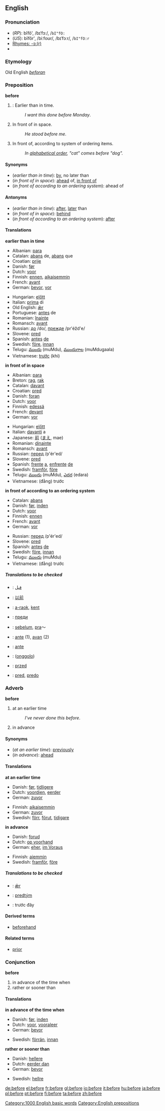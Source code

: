 ==English==

{{rank|these|two|us|90|before|see|over|know}}

===Pronunciation===
*(''RP''): bĭfô', /bɪˈfɔː/, /<tt>bI"fO:</tt>
*(''US''): bĭfôr', /biːfoʊr/, /bɪˈfɔːr/, /<tt>bI"fO:r</tt>
*[[rhymes:English:-ɔː(r)|Rhymes: -ɔː(r)]]
*{{audio|en-us-before.ogg|Audio (US)}}
===Etymology===
Old English ''[[beforan]]''
===Preposition===
'''before'''

#{{time}}: Earlier than in time.
#:''I want this done before Monday''.
#In front of in space.
#:''He stood before me''.
#In front of, according to system of ordering items.
#:''In [[alphabetical order]], "cat" comes before "dog".''

====Synonyms====
*(''earlier than in time''): [[by]], no later than
*(''in front of in space''): [[ahead]] of, [[in front of]]
*(''in front of according to an ordering system''): ahead of

====Antonyms====
*(''earlier than in time''): [[after]], [[later]] than
*(''in front of in space''): [[behind]]
*(''in front of according to an ordering system''): [[after]]

====Translations====

'''earlier than in time'''
{{top}}
*Albanian: [[para]]
*Catalan: [[abans]] de, [[abans]] que
*Croatian: [[prije]]
*Danish: [[før]]
*Dutch: [[voor]]
*Finnish: [[ennen]], [[aikaisemmin]]
*French: [[avant]]
*German: [[bevor]], [[vor]]
{{mid}}
*Hungarian: [[előtt]]
*Italian: [[prima]] di
*Old English: [[ær|ǣr]]
*Portuguese: [[antes]] de
*Romanian: [[înainte]]
*Romansch: [[avant]]
*Russian: [[до]] /do/, [[прежде]] /pr'éžd'e/
*Slovene: [[pred]]
*Spanish: [[antes]] [[de]]
*Swedish: [[före]], [[innan]]
*Telugu: [[ముందు]] (muMdu), [[ముందుగాల]] (muMdugaala)
*Vietnamese: [[trước]] (khi)
{{bottom}}

'''in front of in space'''
{{top}}
*Albanian: [[para]]
*Breton: [[rag]], [[rak]]
*Catalan: [[davant]]
*Croatian: [[pred]]
*Danish: [[foran]]
*Dutch: [[voor]]
*Finnish: [[edessä]]
*French: [[devant]]
*German: [[vor]]
{{mid}}
*Hungarian: [[előtt]]
*Italian: [[davanti]] a
*Japanese: [[前]] ([[まえ]], mae)
*Romanian: [[dinainte]]
*Romansch: [[avant]]
*Russian: [[перед]] /p'ér'ed/
*Slovene: [[pred]]
*Spanish: [[frente]] [[a]], [[enfrente]] [[de]] 
*Swedish: [[framför]], [[före]]
*Telugu: [[ముందు]] (muMdu), [[ఎదర]] (edara)
*Vietnamese: (đằng) trước
{{bottom}}

'''in front of according to an ordering system'''
{{top}}
*Catalan: [[abans]]
*Danish: [[før]], [[inden]]
*Dutch: [[voor]]
*Finnish: [[ennen]]
*French: [[avant]]
*German: [[vor]]
{{mid}}
*Russian: [[перед]] /p'ér'ed/
*Slovene: [[pred]]
*Spanish: [[antes]] [[de]]
*Swedish: [[före]], [[innan]]
*Telugu: [[ముందు]] (muMdu)
*Vietnamese: (đằng) trước
{{bottom}}

=====Translations to be checked=====
<!--Remove this section once all of the translations below have been moved into the tables above.-->
{{checktrans}}

*{{ttbc|Arabic}}: [[قبل]]
*{{ttbc|Chinese}}: [[以前]]
*{{ttbc|Breton}}: [[a-raok]], [[kent]]
*{{ttbc|Bulgarian}}: [[преди]]
*{{ttbc|Indonesian}}: [[belum|sebelum]], [[pra]]～
*{{ttbc|Ido}}: [[ante]] (1), [[avan]] (2) 
*{{ttbc|Interlingua}}: [[ante]]
*{{ttbc|Manchu}}: ([[onggolo]])
*{{ttbc|Polish}}: [[przed]]
*{{ttbc|Slovak}}: [[pred#Slovak|pred]], [[predo#Slovak|predo]]

===Adverb===
'''before'''

# at an earlier time
#:''I've never done this before''.
# in advance

====Synonyms====
*(''at an earlier time''): [[previously]]
*(''in advance''): [[ahead]]

====Translations====
'''at an earlier time'''
{{top}}
*Danish: [[før]], [[tidligere]]
*Dutch: [[voordien]], [[eerder]]
*German: [[zuvor]]
{{mid}}
*Finnish: [[aikaisemmin]]
*German: [[zuvor]]
*Swedish: [[förr]], [[förut]], [[tidigare]]
{{bottom}}

'''in advance'''
{{top}}
*Danish: [[forud]]
*Dutch: [[op voorhand]]
*German: [[eher]], [[im Voraus]]
{{mid}}
*Finnish: [[aiemmin]]
*Swedish: [[framför]], [[före]]
{{bottom}}

=====Translations to be checked=====
{{checktrans}}
*{{ttbc|Old English}}: [[ær|ǣr]]
*{{ttbc|Slovak}}: [[predtým]]
*{{ttbc|Vietnamese}}: trước đây

====Derived terms====
*[[beforehand]]

====Related terms====
*[[prior]]

===Conjunction===
'''before'''
# in advance of the time when
# rather or sooner than

====Translations====
'''in advance of the time when'''
{{top}}
*Danish: [[før]], [[inden]]
*Dutch: [[voor]], [[vooraleer]]
*German: [[bevor]]
{{mid}}
*Swedish: [[förrän]], [[innan]]
{{bottom}}

'''rather or sooner than'''
{{top}}
*Danish: [[hellere]]
*Dutch: [[eerder dan]]
*German: [[bevor]]
{{mid}}
*Swedish: [[hellre]]
{{bottom}}

[[Category:1000 English basic words]]
[[Category:English prepositions]]

[[de:before]]
[[el:before]]
[[fr:before]]
[[gl:before]]
[[io:before]]
[[it:before]]
[[hu:before]]
[[ja:before]]
[[pl:before]]
[[pt:before]]
[[fi:before]]
[[ta:before]]
[[zh:before]]